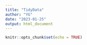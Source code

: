 ```yaml
---
title: "TidyData"
author: "YG"
date: "2023-01-25"
output: html_document
---
```


```r
knitr::opts_chunk$set(echo = TRUE)
```

